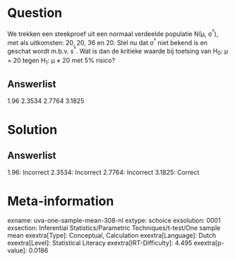 Question
========

We trekken een steekproef uit een normaal verdeelde populatie N(μ,
σ^²^), met als uitkomsten: 20, 20, 36 en 20. Stel nu dat σ^²^ niet
bekend is en geschat wordt m.b.v. *s*^²^. Wat is dan de kritieke waarde
bij toetsing van H~0~: μ = 20 tegen H~1~: μ ≠ 20 met 5% risico?

Answerlist
----------

1.96
2.3534
2.7764
3.1825

Solution
========

Answerlist
----------

1.96: Incorrect
2.3534: Incorrect
2.7764: Incorrect
3.1825: Correct

Meta-information
================
exname: uva-one-sample-mean-308-nl
extype: schoice
exsolution: 0001
exsection: Inferential Statistics/Parametric Techniques/t-test/One sample mean
exextra[Type]: Conceptual, Calculation
exextra[Language]: Dutch
exextra[Level]: Statistical Literacy
exextra[IRT-Difficulty]: 4.495
exextra[p-value]: 0.0186
